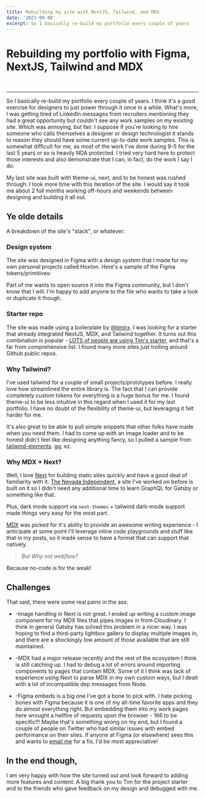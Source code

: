 ```yaml
---
title: Rebuilding my site with NextJS, Tailwind, and MDX
date: '2021-08-08'
excerpt: So I basically re-build my portfolio every couple of years
---
```


# Rebuilding my portfolio with Figma, NextJS, Tailwind and MDX

<br />

---

So I basically re-build my portfolio every couple of years. I think it's a good exercise for designers to just power through it once in a while. What's more, I was getting tired of LinkedIn messages from recruiters mentioning they had a great opportunity but couldn't see any work samples on my existing site. Which was annoying, but fair. I suppose if you're looking to hire someone who calls themselves a designer or design technologist it stands to reason they should have some current up-to-date work samples. This is somewhat difficult for me, as most of the work I've done during 9-5 for the last 5 years or so is heavily NDA protected. I tried very hard here to protect those interests and also demonstrate that I can, in fact, do the work I say I do.

My last site was built with theme-ui, next, and to be honest was rushed through. I took more time with this iteration of the site. I would say it took me about 2 full months working off-hours and weekends between designing and building it all out.

## Ye olde details

A breakdown of the site's "stack", or whatever:

### Design system

The site was designed in Figma with a design system that I made for my own personal projects called Hoxton. Here's a sample of the Figma tokens/primitives:

<CustomImage publicId="work/hox.png" width={2716} height={1296} mdx />

Part of me wants to open source it into the Figma community, but I don't know that I will. I'm happy to add anyone to the file who wants to take a look or duplicate it though.

### Starter repo

The site was made using a boilerplate by [@timlrx](https://github.com/timlrx). I was looking for a starter that already integrated NextJS, MDX, and Tailwind together. It turns out this combination is popular - [LOTS of people are using Tim's starter](https://github.com/timlrx/tailwind-nextjs-starter-blog#examples), and that's a far from comprehensive list. I found many more sites just trolling around Github public repos.

### Why Tailwind?

I've used tailwind for a couple of small projects/prototypes before. I really love how streamlined the entire library is. The fact that I can provide completely custom tokens for everything is a huge bonus for me. I found theme-ui to be less intuitive in this regard when I used it for my last portfolio. I have no doubt of the flexibility of theme-ui, but leveraging it felt harder for me.

It's also great to be able to pull simple snippets that other folks have made when you need them. I had to come up with an image loader and to be honest didn't feel like designing anything fancy, so I pulled a sample from [tailwind-elements](https://tailwind-elements.com/docs/standard/components/spinners/). gg, ez.

### Why MDX + Next?

Well, I love [Next](https://nextjs.org/) for building static sites quickly and have a good deal of familiarity with it. [The Nevada Independent](https://nvindy.com), a site I've worked on before is built on it so I didn't need any additional time to learn GraphQL for Gatsby or something like that.

Plus, dark mode support via `next-themes` + tailwind dark-mode support made things very easy for the most part.

[MDX](https://mdxjs.com/) was picked for it's ability to provide an awesome writing experience - I anticipate at some point I'll leverage inline code playgrounds and stuff like that in my posts, so it made sense to have a format that can support that natively.

> _But Why not webflow?_

Because no-code is for the weak!

## Challenges

That said, there were some real pains in the ass:

- -Image handling in Next is not great. I ended up writing a custom image component for my MDX files that pipes images in from Cloudinary. I think in general Gatsby has solved this problem in a nicer way. I was hoping to find a third-party lightbox gallery to display multiple images in, and there are a shockingly low amount of those available that are still maintained.

- -MDX had a major release recently and the rest of the ecosystem I think is still catching up. I had to debug a lot of errors around importing components to pages that contain MDX. Some of it I think was lack of experience using Next to parse MDX in my own custom ways, but I dealt with a lot of incompatible dep messages from Node.

- -Figma embeds is a big one I've got a bone to pick with. I hate picking bones with Figma because it is one of my all-time favorite apps and they do almost everything right. But embedding them into my work pages here wrought a hellfire of requests upon the browser - 166 to be specific!!! Maybe that's something wrong on my end, but I found a couple of people on Twitter who had similar issues with embed performance on their sites. If anyone at Figma (or elsewhere) sees this and wants to [email me](mailto:peter@petervogt.co?subject=Hi%20dummy%20you%20are%20wrong%20about%20Figma%20embeds) for a fix, I'd be most appreciative!

## In the end though,

I am very happy with how the site turned out and look forward to adding more features and content. A big thank you to Tim for the project starter and to the friends who gave feedback on my design and debugged with me.
